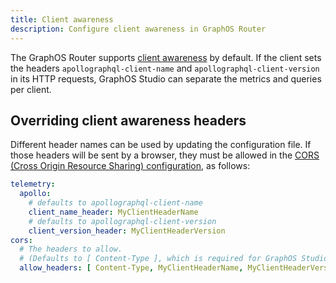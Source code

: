 ```yaml
---
title: Client awareness
description: Configure client awareness in GraphOS Router
---
```



The GraphOS Router supports [client awareness](/graphos/metrics/client-awareness/) by default. If the client sets the headers `apollographql-client-name` and `apollographql-client-version` in its HTTP requests, GraphOS Studio can separate the metrics and queries per client.

## Overriding client awareness headers

Different header names can be used by updating the configuration file. If those headers will be sent by a browser, they must be allowed in the [CORS (Cross Origin Resource Sharing) configuration](../configuration/cors), as follows:

```yaml title="router.yaml"
telemetry:
  apollo:
    # defaults to apollographql-client-name
    client_name_header: MyClientHeaderName
    # defaults to apollographql-client-version
    client_version_header: MyClientHeaderVersion
cors:
  # The headers to allow.
  # (Defaults to [ Content-Type ], which is required for GraphOS Studio)
  allow_headers: [ Content-Type, MyClientHeaderName, MyClientHeaderVersion]
```
